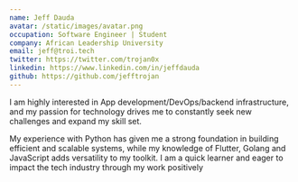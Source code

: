 ```yaml
---
name: Jeff Dauda
avatar: /static/images/avatar.png
occupation: Software Engineer | Student 
company: African Leadership University
email: jeff@troi.tech
twitter: https://twitter.com/trojan0x
linkedin: https://www.linkedin.com/in/jeffdauda
github: https://github.com/jefftrojan
---
```


 I am highly interested in App development/DevOps/backend infrastructure, and my passion for technology drives me to constantly seek new challenges and expand my skill set.  
 
  My experience with Python has given me a strong foundation in building efficient and scalable systems, while my knowledge of Flutter, Golang and JavaScript adds versatility to my toolkit. I am a quick learner and eager to impact the tech industry through my work positively
